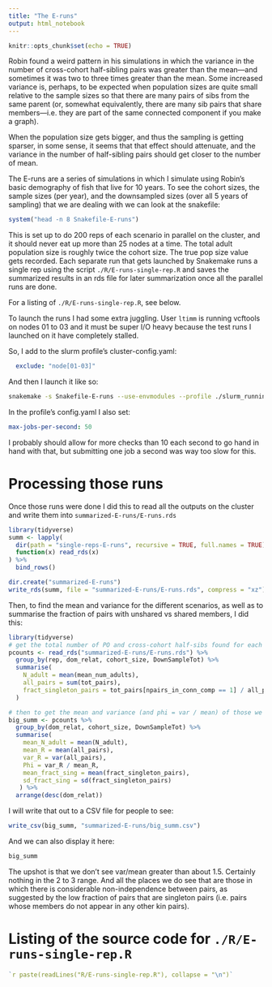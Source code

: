 ```yaml
---
title: "The E-runs"
output: html_notebook
---
```


```r
knitr::opts_chunk$set(echo = TRUE)
```

Robin found a weird pattern in his simulations in which the variance in the
number of cross-cohort half-sibling pairs was greater than the mean---and sometimes
it was two to three times greater than the mean. Some increased variance is,
perhaps, to be expected when population sizes are quite small relative to the sample
sizes so that there are many pairs of sibs from the same parent (or, somewhat equivalently,
there are many sib pairs that share members---i.e. they are part of the same connected
component if you make a graph).

When the population size gets bigger, and thus the sampling is getting sparser, in some sense,
it seems that that effect should attenuate, and the variance in the number of half-sibling pairs
should get closer to the number of mean.

The E-runs are a series of simulations in which I simulate using Robin's basic demography of fish
that live for 10 years.  To see the cohort sizes, the sample sizes (per year),
and the downsampled sizes (over all 5 years
of sampling) that we are dealing with we can look at the snakefile:
```r
system("head -n 8 Snakefile-E-runs")
```


This is set up to do 200 reps of each scenario in parallel on the cluster, and it should never
eat up more than 25 nodes at a time.  The total adult population size is roughly twice the cohort
size.  The true pop size value gets recorded.  Each separate run that gets launched by Snakemake
runs a single rep using the script `./R/E-runs-single-rep.R` and saves the summarized results
in an rds file for later summarization once all the parallel runs are done.

For a listing of `./R/E-runs-single-rep.R`, see below.

To launch the runs I had some extra juggling.  User `ltimm` is running vcftools on nodes 01 to 03 and
it must be super I/O heavy because the test runs I launched on it have completely stalled.

So, I add to the slurm profile's cluster-config.yaml:
```yaml
  exclude: "node[01-03]"
```
And then I launch it like so:
```sh
snakemake -s Snakefile-E-runs --use-envmodules --profile ./slurm_runnin_robin --jobs 500
```

In the profile's config.yaml I also set:
```yaml
max-jobs-per-second: 50
```
I probably should allow for more checks than 10 each second to go hand in hand with that, but
submitting one job a second was way too slow for this.

# Processing those runs

Once those runs were done I did this to read all the outputs on the cluster and write them
into `summarized-E-runs/E-runs.rds`
```r
library(tidyverse)
summ <- lapply(
  dir(path = "single-reps-E-runs", recursive = TRUE, full.names = TRUE), 
  function(x) read_rds(x)
) %>%
  bind_rows()

dir.create("summarized-E-runs")
write_rds(summ, file = "summarized-E-runs/E-runs.rds", compress = "xz")
```


Then, to find the mean and variance for the different scenarios, as well as to summarise
the fraction of pairs with unshared vs shared members, I did this:
```r
library(tidyverse)
# get the total number of PO and cross-cohort half-sibs found for each rep
pcounts <- read_rds("summarized-E-runs/E-runs.rds") %>%
  group_by(rep, dom_relat, cohort_size, DownSampleTot) %>%
  summarise(
    N_adult = mean(mean_num_adults), 
    all_pairs = sum(tot_pairs),
    fract_singleton_pairs = tot_pairs[npairs_in_conn_comp == 1] / all_pairs  
  )

# then to get the mean and variance (and phi = var / mean) of those we do:
big_summ <- pcounts %>%
  group_by(dom_relat, cohort_size, DownSampleTot) %>% 
  summarise(
    mean_N_adult = mean(N_adult),
    mean_R = mean(all_pairs),
    var_R = var(all_pairs),
    Phi = var_R / mean_R,
    mean_fract_sing = mean(fract_singleton_pairs),
    sd_fract_sing = sd(fract_singleton_pairs)
   ) %>%
  arrange(desc(dom_relat))
```

I will write that out to a CSV file for people to see:
```r
write_csv(big_summ, "summarized-E-runs/big_summ.csv")
```

And we can also display it here:
```r
big_summ
```

The upshot is that we don't see var/mean greater than about 1.5.  Certainly nothing in the 2 to 3 range.
And all the places we do see that are those in which there is considerable non-independence between pairs,
as suggested by the low fraction of pairs that are singleton pairs (i.e. pairs whose members do not appear in
any other kin pairs).  

# Listing of the source code for `./R/E-runs-single-rep.R`

```r
`r paste(readLines("R/E-runs-single-rep.R"), collapse = "\n")`
```
